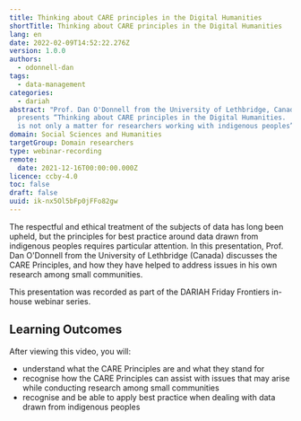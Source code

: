 ```yaml
---
title: Thinking about CARE principles in the Digital Humanities
shortTitle: Thinking about CARE principles in the Digital Humanities
lang: en
date: 2022-02-09T14:52:22.276Z
version: 1.0.0
authors:
  - odonnell-dan
tags:
  - data-management
categories:
  - dariah
abstract: "Prof. Dan O'Donnell from the University of Lethbridge, Canada,
  presents “Thinking about CARE principles in the Digital Humanities.  Why CARE
  is not only a matter for researchers working with indigenous peoples”. "
domain: Social Sciences and Humanities
targetGroup: Domain researchers
type: webinar-recording
remote:
  date: 2021-12-16T00:00:00.000Z
licence: ccby-4.0
toc: false
draft: false
uuid: ik-nx5Ol5bFp0jFFo82gw
---
```

The respectful and ethical treatment of the subjects of data has long been upheld, but the principles for best practice around data drawn from indigenous peoples requires particular attention.  In this presentation, Prof. Dan O'Donnell from the University of Lethbridge (Canada) discusses the CARE Principles, and how they have helped to address issues in his own research among small communities.

This presentation was recorded as part of the DARIAH Friday Frontiers in-house webinar series.

## Learning Outcomes

After viewing this video, you will:

- understand what the CARE Principles are and what they stand for
- recognise how the CARE Principles can assist with issues that may arise while conducting research among small communities
- recognise and be able to apply best practice when dealing with data drawn from indigenous peoples

<VideoCard provider="youtube" id="zy6D9UQuiig" title="Thinking about CARE principles in the Digital Humanities" subtitle="Click here to view" image="images/dan-o-donnell-videocard-thumbnail.png" />